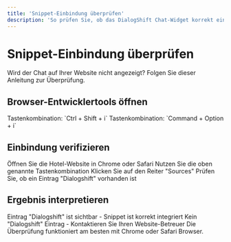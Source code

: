 ```yaml
---
title: 'Snippet-Einbindung überprüfen'
description: 'So prüfen Sie, ob das DialogShift Chat-Widget korrekt eingebunden ist'
---
```


# Snippet-Einbindung überprüfen

Wird der Chat auf Ihrer Website nicht angezeigt? Folgen Sie dieser Anleitung zur Überprüfung.

## Browser-Entwicklertools öffnen

<Tabs>
  <Tab title="Windows">
    Tastenkombination: `Ctrl + Shift + i`
  </Tab>
  <Tab title="Mac">
    Tastenkombination: `Command + Option + i`
  </Tab>
</Tabs>

## Einbindung verifizieren

<Steps>
  <Step title="Website öffnen">
    Öffnen Sie die Hotel-Website in Chrome oder Safari
  </Step>
  <Step title="Entwicklertools öffnen">
    Nutzen Sie die oben genannte Tastenkombination
  </Step>
  <Step title="Sources-Tab auswählen">
    Klicken Sie auf den Reiter "Sources"
  </Step>
  <Step title="DialogShift suchen">
    Prüfen Sie, ob ein Eintrag "Dialogshift" vorhanden ist
  </Step>
</Steps>

## Ergebnis interpretieren

<CardGroup cols={2}>
  <Card title="✅ Snippet eingebunden" icon="check-circle" color="#22c55e">
    Eintrag "Dialogshift" ist sichtbar - Snippet ist korrekt integriert
  </Card>
  <Card title="❌ Snippet fehlt" icon="xmark-circle" color="#ef4444">
    Kein "Dialogshift" Eintrag - Kontaktieren Sie Ihren Website-Betreuer
  </Card>
</CardGroup>

<Tip>
Die Überprüfung funktioniert am besten mit Chrome oder Safari Browser.
</Tip> 